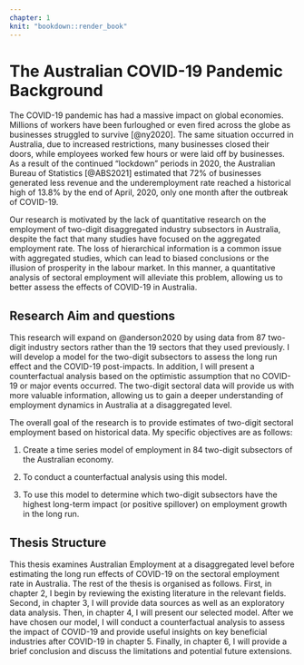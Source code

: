 ```yaml
---
chapter: 1
knit: "bookdown::render_book"
---
```


# The Australian COVID-19 Pandemic Background

The COVID-19 pandemic has had a massive impact on global economies. Millions of workers have been furloughed or even fired across the globe as businesses struggled to survive [@ny2020]. The same situation occurred in Australia, due to increased restrictions, many businesses closed their doors, while employees worked few hours or were laid off by businesses. As a result of the continued "lockdown" periods in 2020, the Australian Bureau of Statistics [@ABS2021] estimated that 72% of businesses generated less revenue and the underemployment rate reached a historical high of 13.8% by the end of April, 2020, only one month after the outbreak of COVID-19. 

Our research is motivated by the lack of quantitative research on the employment of two-digit disaggregated industry subsectors in Australia, despite the fact that many studies have focused on the aggregated employment rate. The loss of hierarchical information is a common issue with aggregated studies, which can lead to biased conclusions or the illusion of prosperity in the labour market. In this manner, a quantitative analysis of sectoral employment will alleviate this problem, allowing us to better assess the effects of COVID-19 in Australia.





## Research Aim and questions 



This research will expand on @anderson2020 by using data from 87 two-digit industry sectors rather than the 19 sectors that they used previously. I will develop a model for the two-digit subsectors to assess the long run effect and the COVID-19 post-impacts. In addition, I will present a counterfactual analysis based on the optimistic assumption that no COVID-19 or major events occurred. The two-digit sectoral data will provide us with more valuable information, allowing us to gain a deeper understanding of employment dynamics in Australia at a disaggregated level.


The overall goal of the research is to provide estimates of two-digit sectoral employment based on historical data. My specific objectives are as follows: 

1. Create a time series model of employment in 84 two-digit subsectors of the Australian economy.

1. To conduct a counterfactual analysis using this model. 

3. To use this model to determine which two-digit subsectors have the highest long-term impact (or positive spillover) on employment growth in the long run.



## Thesis Structure 


This thesis examines Australian Employment at a disaggregated level before estimating the long run effects of COVID-19 on the sectoral employment rate in Australia. The rest of the thesis is organised as follows. First, in chapter 2, I begin by reviewing the existing literature in the relevant fields. Second, in chapter 3, I will provide data sources as well as an exploratory data analysis. Then, in chapter 4, I will present our selected model. After we have chosen our model, I will conduct a counterfactual analysis to assess the impact of COVID-19 and provide useful insights on key beneficial industries after COVID-19 in chapter 5. Finally, in chapter 6, I will provide a brief conclusion and discuss the limitations and potential future extensions. 





\clearpage


